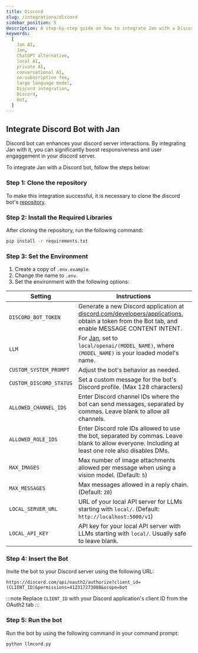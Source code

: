 ```yaml
---
title: Discord
slug: /integrations/discord
sidebar_position: 5
description: A step-by-step guide on how to integrate Jan with a Discord bot.
keywords:
  [
    Jan AI,
    Jan,
    ChatGPT alternative,
    local AI,
    private AI,
    conversational AI,
    no-subscription fee,
    large language model,
    Discord integration,
    Discord,
    bot,
  ]
---
```


## Integrate Discord Bot with Jan

Discord bot can enhances your discord server interactions. By integrating Jan with it, you can significantly boost responsiveness and user engaggement in your discord server.

To integrate Jan with a Discord bot, follow the steps below:

### Step 1: Clone the repository

To make this integration successful, it is necessary to clone the discord bot's [repository](https://github.com/jakobdylanc/discord-llm-chatbot).

### Step 2: Install the Required Libraries

After cloning the repository, run the following command:

```sh
pip install -r requirements.txt
```

### Step 3: Set the Environment
1. Create a copy of `.env.example`.
2. Change the name to `.env`.
3. Set the environment with the following options:

| Setting | Instructions |
| ------- | ------------ |
| `DISCORD_BOT_TOKEN` | Generate a new Discord application at [discord.com/developers/applications](https://discord.com/developers/applications), obtain a token from the Bot tab, and enable MESSAGE CONTENT INTENT. |
| `LLM` | For [Jan](https://jan.ai/), set to `local/openai/(MODEL_NAME)`, where `(MODEL_NAME)` is your loaded model's name. |
| `CUSTOM_SYSTEM_PROMPT` | Adjust the bot's behavior as needed. |
| `CUSTOM_DISCORD_STATUS` | Set a custom message for the bot's Discord profile. (Max 128 characters) | 
| `ALLOWED_CHANNEL_IDS` | Enter Discord channel IDs where the bot can send messages, separated by commas. Leave blank to allow all channels. |
| `ALLOWED_ROLE_IDS` | Enter Discord role IDs allowed to use the bot, separated by commas. Leave blank to allow everyone. Including at least one role also disables DMs. |
| `MAX_IMAGES` | Max number of image attachments allowed per message when using a vision model. (Default: `5`) |
| `MAX_MESSAGES` | Max messages allowed in a reply chain. (Default: `20`) |
| `LOCAL_SERVER_URL` | URL of your local API server for LLMs starting with `local/`. (Default: `http://localhost:5000/v1`) |
| `LOCAL_API_KEY` | API key for your local API server with LLMs starting with `local/`. Usually safe to leave blank. |

### Step 4: Insert the Bot
Invite the bot to your Discord server using the following URL:

```
https://discord.com/api/oauth2/authorize?client_id=(CLIENT_ID)&permissions=412317273088&scope=bot
```
:::note
Replace `CLIENT_ID` with your Discord application's client ID from the OAuth2 tab
:::
### Step 5: Run the bot

Run the bot by using the following command in your command prompt:

```sh
python llmcord.py
```